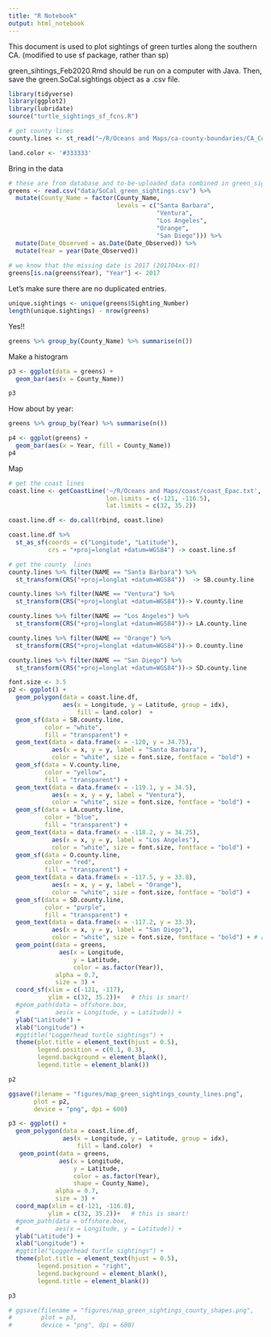 ```yaml
---
title: "R Notebook"
output: html_notebook
---
```


This document is used to plot sightings of green turtles along the southern CA. (modified to use sf package, rather than sp)

green_sihtings_Feb2020.Rmd should be run on a computer with Java. Then, save the green.SoCal.sightings object as a .csv file. 

```r
library(tidyverse)
library(ggplot2)
library(lubridate)
source("turtle_sightings_sf_fcns.R")

# get county lines
county.lines <- st_read("~/R/Oceans and Maps/ca-county-boundaries/CA_Counties")

land.color <- '#333333'
```

Bring in the data
```r
# these are from database and to-be-uploaded data combined in green_sightings_Feb2020.Rmd
greens <- read.csv("data/SoCal_green_sightings.csv") %>%
  mutate(County_Name = factor(County_Name,
                              levels = c("Santa Barbara",
                                         "Ventura", 
                                         "Los Angeles",
                                         "Orange",
                                         "San Diego"))) %>%
  mutate(Date_Observed = as.Date(Date_Observed)) %>%
  mutate(Year = year(Date_Observed))
         
# we know that the missing date is 2017 (201704xx-01)
greens[is.na(greens$Year), "Year"] <- 2017


```

Let's make sure there are no duplicated entries.

```r
unique.sightings <- unique(greens$Sighting_Number)
length(unique.sightings) - nrow(greens)
```

Yes!!

```r
greens %>% group_by(County_Name) %>% summarise(n())
```


Make a histogram
```r

p3 <- ggplot(data = greens) + 
  geom_bar(aes(x = County_Name))

p3
```

How about by year:

```r
greens %>% group_by(Year) %>% summarise(n())
```


```r

p4 <- ggplot(greens) + 
  geom_bar(aes(x = Year, fill = County_Name))
p4
```

Map

```r
# get the coast lines
coast.line <- getCoastLine('~/R/Oceans and Maps/coast/coast_Epac.txt',
                           lon.limits = c(-121, -116.5),
                           lat.limits = c(32, 35.2))

coast.line.df <- do.call(rbind, coast.line) 

coast.line.df %>% 
  st_as_sf(coords = c("Longitude", "Latitude"),
           crs = "+proj=longlat +datum=WGS84") -> coast.line.sf

# get the county  lines
county.lines %>% filter(NAME == "Santa Barbara") %>%
  st_transform(CRS("+proj=longlat +datum=WGS84"))  -> SB.county.line

county.lines %>% filter(NAME == "Ventura") %>%
  st_transform(CRS("+proj=longlat +datum=WGS84"))-> V.county.line

county.lines %>% filter(NAME == "Los Angeles") %>%
  st_transform(CRS("+proj=longlat +datum=WGS84"))-> LA.county.line

county.lines %>% filter(NAME == "Orange") %>%
  st_transform(CRS("+proj=longlat +datum=WGS84"))-> O.county.line

county.lines %>% filter(NAME == "San Diego") %>%
  st_transform(CRS("+proj=longlat +datum=WGS84"))-> SD.county.line

font.size <- 3.5
p2 <- ggplot() +
  geom_polygon(data = coast.line.df,
               aes(x = Longitude, y = Latitude, group = idx),
                   fill = land.color)  +
  geom_sf(data = SB.county.line,
          color = "white",
          fill = "transparent") +
  geom_text(data = data.frame(x = -120, y = 34.75),
            aes(x = x, y = y, label = "Santa Barbara"),
            color = "white", size = font.size, fontface = "bold") + 
  geom_sf(data = V.county.line,
          color = "yellow",
          fill = "transparent") +
  geom_text(data = data.frame(x = -119.1, y = 34.5),
            aes(x = x, y = y, label = "Ventura"),
            color = "white", size = font.size, fontface = "bold") + 
  geom_sf(data = LA.county.line,
          color = "blue",
          fill = "transparent") +
  geom_text(data = data.frame(x = -118.2, y = 34.25),
            aes(x = x, y = y, label = "Los Angeles"),
            color = "white", size = font.size, fontface = "bold") + 
  geom_sf(data = O.county.line,
          color = "red",
          fill = "transparent") +
  geom_text(data = data.frame(x = -117.5, y = 33.8),
            aes(x = x, y = y, label = "Orange"),
            color = "white", size = font.size, fontface = "bold") + 
  geom_sf(data = SD.county.line,
          color = "purple",
          fill = "transparent") +
  geom_text(data = data.frame(x = -117.2, y = 33.3),
            aes(x = x, y = y, label = "San Diego"),
            color = "white", size = font.size, fontface = "bold") + # angle = -45 
  geom_point(data = greens,
              aes(x = Longitude, 
                  y = Latitude, 
                  color = as.factor(Year)),
             alpha = 0.7,
             size = 3) +
  coord_sf(xlim = c(-121, -117),
           ylim = c(32, 35.2))+   # this is smart!
  #geom_path(data = offshore.box,
  #          aes(x = Longitude, y = Latitude)) +
  ylab("Latitude") +
  xlab("Longitude") +
  #ggtitle("Loggerhead turtle sightings") +
  theme(plot.title = element_text(hjust = 0.5),
        legend.position = c(0.1, 0.3),
        legend.background = element_blank(),
        legend.title = element_blank())

p2

ggsave(filename = "figures/map_green_sightings_county_lines.png",
       plot = p2,
       device = "png", dpi = 600)


```

```r
p3 <- ggplot() +
  geom_polygon(data = coast.line.df,
               aes(x = Longitude, y = Latitude, group = idx),
                   fill = land.color)  +
   geom_point(data = greens,
              aes(x = Longitude, 
                  y = Latitude, 
                  color = as.factor(Year),
                  shape = County_Name),
             alpha = 0.7,
             size = 3) +
  coord_map(xlim = c(-121, -116.8),
           ylim = c(32, 35.2))+   # this is smart!
  #geom_path(data = offshore.box,
  #          aes(x = Longitude, y = Latitude)) +
  ylab("Latitude") +
  xlab("Longitude") +
  #ggtitle("Loggerhead turtle sightings") +
  theme(plot.title = element_text(hjust = 0.5),
        legend.position = "right",
        legend.background = element_blank(),
        legend.title = element_blank())

p3

# ggsave(filename = "figures/map_green_sightings_county_shapes.png",
#        plot = p3,
#        device = "png", dpi = 600)

```


